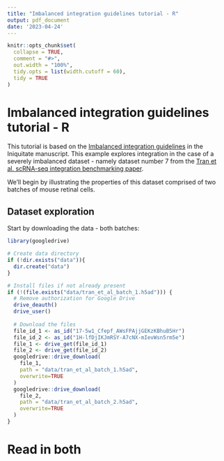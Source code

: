 ```yaml
---
title: "Imbalanced integration guidelines tutorial - R"
output: pdf_document
date: '2023-04-24'
---
```


```r
knitr::opts_chunk$set(
  collapse = TRUE,
  comment = "#>",
  out.width = "100%",
  tidy.opts = list(width.cutoff = 60),
  tidy = TRUE
)
```


# Imbalanced integration guidelines tutorial - R 

This tutorial is based on the [Imbalanced integration guidelines](https://www.biorxiv.org/content/10.1101/2022.10.06.511156v3.full) in the Iniquitate manuscript. This example explores integration in the case of a severely imbalanced dataset - namely dataset number 7 from the [Tran et al. scRNA-seq integration benchmarking paper](https://genomebiology.biomedcentral.com/articles/10.1186/s13059-019-1850-9#availability-of-data-and-materials).

We'll begin by illustrating the properties of this dataset comprised of two batches of mouse retinal cells. 

## Dataset exploration 

Start by downloading the data - both batches:
```r
library(googledrive)

# Create data directory
if (!dir.exists("data")){
  dir.create("data")  
}

# Install files if not already present
if (!(file.exists("data/tran_et_al_batch_1.h5ad"))) {    
  # Remove authorization for Google Drive
  drive_deauth()
  drive_user()
  
  # Download the files
  file_id_1 <- as_id("17-5w1_Cfepf_AWsFPAjjGEKzKBhuB5Hr")
  file_id_2 <- as_id("1H-lfDjIKJmRSY-A7cNX-mIevWsn5rm5e")
  file_1 <- drive_get(file_id_1)
  file_2 <- drive_get(file_id_2)
  googledrive::drive_download(
    file_1, 
    path = "data/tran_et_al_batch_1.h5ad", 
    overwrite=TRUE
  )
  googledrive::drive_download(
    file_2,
    path = "data/tran_et_al_batch_2.h5ad",
    overwrite=TRUE
  )
}
```

# Read in both 
